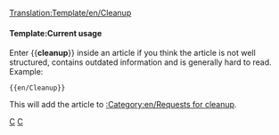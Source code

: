 <noinclude>[[Translation:Template/en/Cleanup]]</noinclude><noinclude></noinclude>{{en/Ambox| type  = style
| text  = <strong>Cleanup</strong><br>This article needs a cleanup. It has grown over time and is now hard to read. You can improve it by rewriting parts of it or by giving the article a new structure.
}}<includeonly>{{{1|[[Category:en/Cleanup]]}}}</includeonly><noinclude>

====Template:Current usage====

Enter <nowiki>{{</nowiki>'''cleanup'''<nowiki>}}</nowiki> inside an article if you think the article is not well structured, contains outdated information and is generally hard to read. Example:
<pre>{{en/Cleanup}}</pre>
This will add the article to [[:Category:en/Requests for cleanup]].

[[Category:en/Templates|C]][[Category:en/Message boxes|C]]
</noinclude>